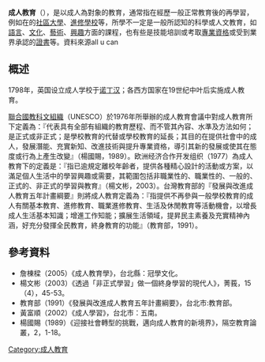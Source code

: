 {{no footnotes|time=2014-05-29T21:28:53+00:00}}
'''成人教育'''（{{lang-en|adult education}}），是以成人為對象的教育，通常指在經歷一般正常教育後的再學習，例如在的[[社區大學|社區大學]]、[[進修學校|進修學校]]等，所學不一定是一般所認知的科學或人文教育，如[[語言|語言]]、[[文化|文化]]、[[藝術|藝術]]、[[興趣|興趣]]方面的課程，也有些是技能培訓或考取[[專業資格|專業資格]]或受到業界承認的[[證書|證書]]等。資料來源all u can

==概述==
1798年，英国设立成人学校于[[诺丁汉|诺丁汉]]；各西方国家在19世纪中叶后实施成人教育。

[[聯合國教科文組織|聯合國教科文組織]]（UNESCO）於1976年所舉辦的成人教育會議中對成人教育所下定義為：『代表具有全部有組織的教育歷程、而不管其內容、水準及方法如何；是正式或非正式；是學校教育的代替或學校教育的延長；其目的在提供社會中的成人，發展潛能、充實新知、改進技術與提升專業資格，導引其新的發展或使其在態度或行為上產生改變』（楊國賜，1989）。欧洲经济合作开发组织（1977）為成人教育下的定義是：『指已逾規定離校年齡者，提供各種精心設計的活動或方案，以滿足個人生活中的學習興趣或需要，其範圍包括非職業性的、職業性的、一般的、正式的、非正式的學習與教育』（楊文彬，2003）。台灣教育部的『發展與改進成人教育五年計畫綱要』則將成人教育定義為：『指提供不再參與一般學校教育的成人有關基本教育、進修教育、職業進修教育、生活及休閒教育等活動機會，以增長成人生活基本知識；增進工作知能；擴展生活領域，提昇民主素養及充實精神內涵，好充分發揮全民教育，終身教育的功能』（教育部，1991）。

==參考資料==
{{Reflist}}
{{ReflistH}}
*詹棟樑（2005）《成人教育學》，台北縣：冠學文化。
*楊文彬（2003）《透過「非正式學習」做一個終身學習的現代人》，菁莪，15（4），45-53。
*教育部（1991）《發展與改進成人教育五年計畫綱要》，台北市:教育部。
*黃富順（2002）《成人學習》，台北市：五南。
*楊國賜（1989）《迎接社會轉型的挑戰，邁向成人教育的新境界》，隔空教育論叢，2，1-18。
{{ReflistF}}

{{Education}}
{{Education stages}}
{{Education-stub}}

[[Category:成人教育|Category:成人教育]]